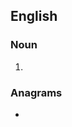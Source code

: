 {{also|čoms|.coms}}
==English==

===Noun===
{{head|en|noun plural form}}

# {{plural of|com|lang=en}}

===Anagrams===
* {{anagrams|en|CMOS|OMCs|mocs}}